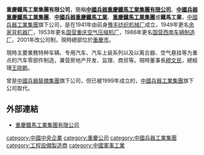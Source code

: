 '''重慶鐵馬工業集團有限公司'''，簡稱'''[[中國兵器重慶鐵馬工業集團有限公司|中國兵器重慶鐵馬工業集團有限公司]]'''、'''[[中國兵器重慶鐵馬工業集團|中國兵器重慶鐵馬工業集團]]'''、'''[[中國兵器重慶鐵馬工業|中國兵器重慶鐵馬工業]]'''、'''[[重慶鐵馬工業集團|重慶鐵馬工業集團]]'''或'''鐵馬工業'''，[[中國兵器工業集團|中國兵器工業集團]]旗下公司，是在1941年由前身[[豫丰纺织机械厂|豫丰纺织机械厂]]成立，1949年更名[[余家背机器厂|余家背机器厂]]，1953年更名[[国营重庆空气压缩机厂|国营重庆空气压缩机厂]]，1986年更名[[国营西南车辆制造厂|国营西南车辆制造厂]]，2001年改公司制，現時總部位於[[重慶市|重慶市]]。

現時主要業務特种车辆、专用汽车、汽车上装系列以及以离合器、空气悬挂等为重点的汽车零部件制造，兼营房地产开发、监理、商贸等。現時董事長[[繆文民|繆文民]]，總經理[[王晓鹏|王晓鹏]]。

曾是[[中國兵器裝備集團|中國兵器裝備集團]]旗下公司，但已被1999年成立的，[[中國兵器工業集團|中國兵器工業集團]]旗下公司取代。

==外部連結==
*[https://web.archive.org/web/20170808105414/http://www.tiemagroup.com/ 重慶鐵馬工業集團有限公司]

[[category:中國中央企業|category:中國中央企業]]
[[category:重慶公司|category:重慶公司]]
[[category:中國兵器工業集團|category:中國兵器工業集團]]
[[category:工程設備製造商|category:工程設備製造商]]
[[category:中國軍事工業|category:中國軍事工業]]